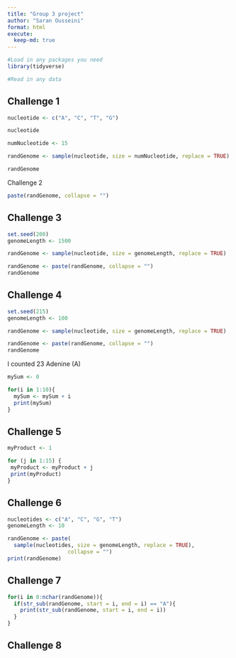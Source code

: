 ```yaml
---
title: "Group 3 project"
author: "Saran Ousseini"
format: html
execute:
  keep-md: true
---
```


```r
#Load in any packages you need
library(tidyverse)

#Read in any data

```

## Challenge 1

```r

nucleotide <- c("A", "C", "T", "G")

nucleotide
```

```r
numNucleotide <- 15

randGenome <- sample(nucleotide, size = numNucleotide, replace = TRUE)

randGenome
```

Challenge 2

```r
paste(randGenome, collapse = "")
```

## Challenge 3

```r
set.seed(200)
genomeLength <- 1500

randGenome <- sample(nucleotide, size = genomeLength, replace = TRUE)

randGenome <- paste(randGenome, collapse = "")
randGenome 
```

## Challenge 4

```r
set.seed(215)
genomeLength <- 100

randGenome <- sample(nucleotide, size = genomeLength, replace = TRUE)

randGenome <- paste(randGenome, collapse = "")
randGenome 
```

I counted 23 Adenine (A)

```r
mySum <- 0

for(i in 1:10){
  mySum <- mySum + i
  print(mySum)
}
```

## Challenge 5

```r
myProduct <- 1

for (j in 1:15) {
 myProduct <- myProduct + j
 print(myProduct)
}
```

## Challenge 6

```r
nucleotides <- c("A", "C", "G", "T")
genomeLength <- 10

randGenome <- paste(
  sample(nucleotides, size = genomeLength, replace = TRUE),
                   collapse = "")
print(randGenome)
```

## Challenge 7

```r
for(i in 0:nchar(randGenome)){
  if(str_sub(randGenome, start = i, end = i) == "A"){
    print(str_sub(randGenome, start = i, end = i))
  }
}
```

## Challenge 8
